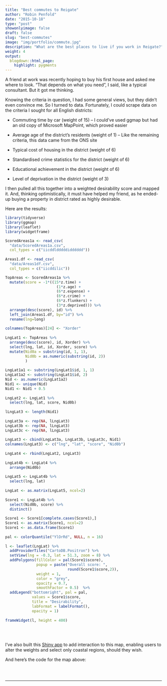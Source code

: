 ```yaml
---
title: "Best commutes to Reigate"
author: "Robin Penfold"
date: "2015-10-18"
type: "post"
showonlyimage: false
draft: false
slug: "best-commutes"
image: "img/portfolio/commute.jpg"
description: "What are the best places to live if you work in Reigate?"
weight: 4
output:
  blogdown::html_page:
    highlight: pygments
---
```


A friend at work was recently hoping to buy his first house and asked me where to look. "That depends on what you need", I said, like a typical consultant. But it got me thinking. 

Knowing the criteria in question, I had some general views, but they didn't even convince me. So I turned to data. Fortunately, I could scrape data on the criteria I sought for all English districts:

  * Commuting time by car (weight of 15) -- I could've used ggmap but had an old copy of Microsoft MapPoint, which proved easier 
  
  * Average age of the district's residents (weight of 1) -- Like the remaining criteria, this data came from the ONS site 
  
  * Typical cost of housing in the district (weight of 6)
  
  * Standardised crime statistics for the district (weight of 6)
  
  * Educational achievement in the district (weight of 6)
  
  * Level of deprivation in the district (weight of 3)

I then pulled all this together into a weighted desirability score and mapped it. And, thinking optimistically, it must have helped my friend, as he ended-up buying a property in district rated as highly desirable.

Here are the results:

```r
library(tidyverse)
library(ggmap)
library(leaflet)
library(widgetframe)

ScoredAreas1a <- read_csv(
  "data/ScoredAreas1a.csv", 
  col_types = c("iicddldddddidddddd"))
  
Areas1.df <- read_csv(
  "data/Areas1df.csv", 
  col_types = c("iicddilic"))

TopAreas <- ScoredAreas1a %>%
  mutate(score = -1*((15*z.time) + 
                       (1*z.age) + 
                       (6*z.expense) + 
                       (6*z.crime) + 
                       (6*z.flunkers) + 
                       (3*z.deprived))) %>% 
  arrange(desc(score), id) %>% 
  left_join(Areas1.df, by="id") %>%
  rename(lng=long)
  
colnames(TopAreas)[24] <- "Xorder"
  
LngLat1 <- TopAreas %>% 
  arrange(desc(score), id, Xorder) %>% 
  select(lng, lat, id, Xorder, score) %>% 
  mutate(Nid0a = substring(id, 1, 1),
         Nid0b = as.numeric(substring(id, 2))
         )
  
LngLat1a1 <- substring(LngLat1$id, 1, 1)
LngLat1a2 <- substring(LngLat1$id, 2)
Nid <- as.numeric(LngLat1a2)
Nid1 <- unique(Nid)
Nid1 <- Nid1 + 0.5
  
LngLat2 <- LngLat1 %>% 
  select(lng, lat, score, Nid0b)
  
lLngLat3 <- length(Nid1)
  
LngLat3a <- rep(NA, lLngLat3)
LngLat3b <- rep(NA, lLngLat3)
LngLat3c <- rep(NA, lLngLat3)
  
LngLat3 <- cbind(LngLat3a, LngLat3b, LngLat3c, Nid1)
colnames(LngLat3) <- c("lng", "lat", "score", "Nid0b")
  
LngLat4 <- rbind(LngLat2, LngLat3)
  
LngLat4b <- LngLat4 %>% 
  arrange(Nid0b) 
  
LngLat5 <- LngLat4b %>% 
  select(lng, lat)
  
LngLat <- as.matrix(LngLat5, ncol=2)
  
Score1 <- LngLat4b %>% 
  select(Nid0b, score) %>% 
  distinct()
  
Score1 <- Score1[complete.cases(Score1),]
Score1 <- as.matrix(Score1, ncol=2)
Score1 <- as.data.frame(Score1)
  
pal <- colorQuantile("YlOrRd", NULL, n = 16)
  
l <- leaflet(LngLat) %>% 
  addProviderTiles("CartoDB.Positron") %>% 
  setView(lng = -0.3, lat = 51.3, zoom = 8) %>% 
  addPolygons(fillColor = pal(Score1$score), 
              popup = paste("Overall score: ", 
                            round(Score1$score,2)),
              weight = 1,
              color = "grey",
              opacity = 0.7,
              smoothFactor = 0.5)  %>% 
  addLegend("bottomright", pal = pal, 
            values = Score1$score,
            title = "Desirability",
            labFormat = labelFormat(),
            opacity = 1)
  
frameWidget(l, height = 400)
```

<br></br>

I've also built this [Shiny app](http://robin.shinyapps.io/location) to add interaction to this map, enabling users to alter the weights and select only coastal regions, should they wish. 

And here's the code for the map above:

```r
```


<p>&nbsp;</p>

---
